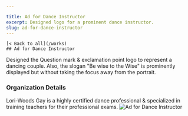 ```yaml
---

title: Ad for Dance Instructor
excerpt: Designed logo for a prominent dance instructor.
slug: ad-for-dance-instructor
---
```




    [< Back to all](/works)
    ## Ad for Dance Instructor
    

  <div className="work-detail" data-id="9" data-disabled="0"
  data-featured="1" data-category="1" >
    Designed the Question mark & exclamation point logo to represent a dancing couple. Also, the slogan "Be wise to the Wise" is prominently displayed but without taking the focus away from the portrait.
    <h3>Organization Details</h3>Lori-Woods Gay is a highly certified dance professional & specialized in training teachers for their professional exams.
    <Image className="workImage" src={'/images/ad_lori.png'} alt='Ad for Dance Instructor' width={480} height={640} layout="intrinsic" />
    <TechList title="Technologies" software={["Illustrator","Photoshop","InDesign"]} />
  </div>

   
    
